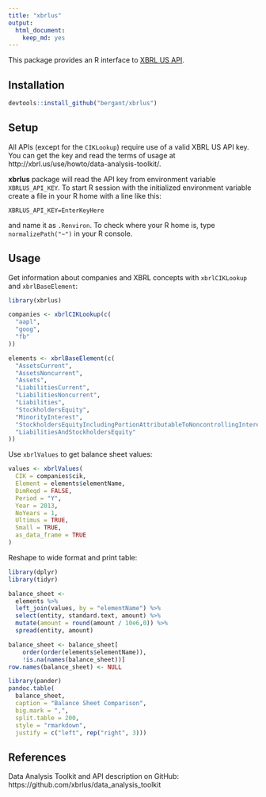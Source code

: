 ```yaml
---
title: "xbrlus"
output: 
  html_document: 
    keep_md: yes
---
```


This package provides an R interface to 
[XBRL US API](https://github.com/xbrlus/data_analysis_toolkit).


## Installation

```r
devtools::install_github("bergant/xbrlus")
```

## Setup
All APIs (except for the `CIKLookup`) require use of a valid XBRL US API
key. You can get the key and read the terms of usage at
http://xbrl.us/use/howto/data-analysis-toolkit/.

__xbrlus__ package will read the API key from environment variable
`XBRLUS_API_KEY`.
To start R session with the initialized environment variable
create a file in your R home with a line like this:

`XBRLUS_API_KEY=EnterKeyHere`

and name it as `.Renviron`. To check where your R home is, type `normalizePath("~")` in your R console.

## Usage
Get information about companies and XBRL concepts with `xbrlCIKLookup` 
and `xbrlBaseElement`: 
```r
library(xbrlus) 

companies <- xbrlCIKLookup(c(
  "aapl", 
  "goog", 
  "fb"
)) 

elements <- xbrlBaseElement(c(
  "AssetsCurrent",
  "AssetsNoncurrent",
  "Assets",
  "LiabilitiesCurrent",
  "LiabilitiesNoncurrent",
  "Liabilities",
  "StockholdersEquity",
  "MinorityInterest",
  "StockholdersEquityIncludingPortionAttributableToNoncontrollingInterest",
  "LiabilitiesAndStockholdersEquity"
))
```

Use `xbrlValues` to get balance sheet values:
```r
values <- xbrlValues( 
  CIK = companies$cik, 
  Element = elements$elementName, 
  DimReqd = FALSE, 
  Period = "Y",
  Year = 2013,
  NoYears = 1,
  Ultimus = TRUE,
  Small = TRUE,
  as_data_frame = TRUE
)
```

Reshape to wide format and print table:
```r
library(dplyr)
library(tidyr)

balance_sheet <- 
  elements %>% 
  left_join(values, by = "elementName") %>% 
  select(entity, standard.text, amount) %>% 
  mutate(amount = round(amount / 10e6,0)) %>%  
  spread(entity, amount)

balance_sheet <- balance_sheet[
    order(order(elements$elementName)),   
    !is.na(names(balance_sheet))]
row.names(balance_sheet) <- NULL

library(pander)
pandoc.table(
  balance_sheet,
  caption = "Balance Sheet Comparison",
  big.mark = ",",
  split.table = 200,
  style = "rmarkdown",
  justify = c("left", rep("right", 3)))

```


## References
Data Analysis Toolkit and API description on GitHub: https://github.com/xbrlus/data_analysis_toolkit
